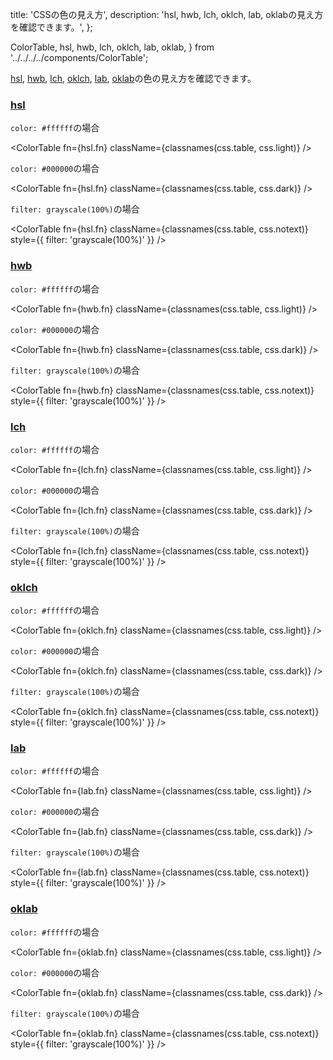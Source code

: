   title: 'CSSの色の見え方',
  description: 'hsl, hwb, lch, oklch, lab, oklabの見え方を確認できます。',
};

  ColorTable,
  hsl,
  hwb,
  lch,
  oklch,
  lab,
  oklab,
} from '../../../../components/ColorTable';

[hsl], [hwb], [lch], [oklch], [lab], [oklab]の色の見え方を確認できます。

[hsl]: https://developer.mozilla.org/docs/Web/CSS/color_value/hsl
[hwb]: https://developer.mozilla.org/docs/Web/CSS/color_value/hwb
[lch]: https://developer.mozilla.org/docs/Web/CSS/color_value/lch
[oklch]: https://developer.mozilla.org/docs/Web/CSS/color_value/oklch
[lab]: https://developer.mozilla.org/docs/Web/CSS/color_value/lab
[oklab]: https://developer.mozilla.org/docs/Web/CSS/color_value/oklab

### [hsl]

`color: #ffffff`の場合

<ColorTable fn={hsl.fn} className={classnames(css.table, css.light)} />

`color: #000000`の場合

<ColorTable fn={hsl.fn} className={classnames(css.table, css.dark)} />

`filter: grayscale(100%)`の場合

<ColorTable
  fn={hsl.fn}
  className={classnames(css.table, css.notext)}
  style={{ filter: 'grayscale(100%)' }}
/>

### [hwb]

`color: #ffffff`の場合

<ColorTable fn={hwb.fn} className={classnames(css.table, css.light)} />

`color: #000000`の場合

<ColorTable fn={hwb.fn} className={classnames(css.table, css.dark)} />

`filter: grayscale(100%)`の場合

<ColorTable
  fn={hwb.fn}
  className={classnames(css.table, css.notext)}
  style={{ filter: 'grayscale(100%)' }}
/>

### [lch]

`color: #ffffff`の場合

<ColorTable fn={lch.fn} className={classnames(css.table, css.light)} />

`color: #000000`の場合

<ColorTable fn={lch.fn} className={classnames(css.table, css.dark)} />

`filter: grayscale(100%)`の場合

<ColorTable
  fn={lch.fn}
  className={classnames(css.table, css.notext)}
  style={{ filter: 'grayscale(100%)' }}
/>

### [oklch]

`color: #ffffff`の場合

<ColorTable fn={oklch.fn} className={classnames(css.table, css.light)} />

`color: #000000`の場合

<ColorTable fn={oklch.fn} className={classnames(css.table, css.dark)} />

`filter: grayscale(100%)`の場合

<ColorTable
  fn={oklch.fn}
  className={classnames(css.table, css.notext)}
  style={{ filter: 'grayscale(100%)' }}
/>

### [lab]

`color: #ffffff`の場合

<ColorTable fn={lab.fn} className={classnames(css.table, css.light)} />

`color: #000000`の場合

<ColorTable fn={lab.fn} className={classnames(css.table, css.dark)} />

`filter: grayscale(100%)`の場合

<ColorTable
  fn={lab.fn}
  className={classnames(css.table, css.notext)}
  style={{ filter: 'grayscale(100%)' }}
/>

### [oklab]

`color: #ffffff`の場合

<ColorTable fn={oklab.fn} className={classnames(css.table, css.light)} />

`color: #000000`の場合

<ColorTable fn={oklab.fn} className={classnames(css.table, css.dark)} />

`filter: grayscale(100%)`の場合

<ColorTable
  fn={oklab.fn}
  className={classnames(css.table, css.notext)}
  style={{ filter: 'grayscale(100%)' }}
/>

